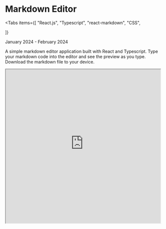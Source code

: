 
# Markdown Editor

<Tabs
  items={[
    "React.js",
    "Typescript",
    "react-markdown",
    "CSS",

]}

> </Tabs>

<Callout type="info" emoji="🗽">
  January 2024 - February 2024
</Callout>

A simple markdown editor application built with React and Typescript. Type your markdown
code into the editor and see the preview as you type. Download the markdown file
to your device.

<iframe
  src="https://markdown-editor-dzcv.vercel.app/"
  width="100%"
  height="500px"
  title="Markdown Editor"
/>
